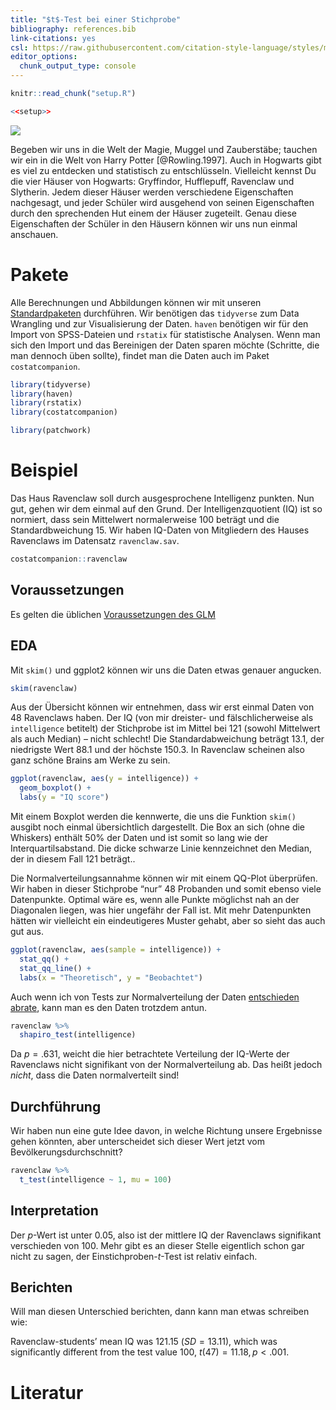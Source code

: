 ```yaml
---
title: "$t$-Test bei einer Stichprobe"
bibliography: references.bib
link-citations: yes
csl: https://raw.githubusercontent.com/citation-style-language/styles/master/apa.csl
editor_options: 
  chunk_output_type: console
---
```


```r
knitr::read_chunk("setup.R")
```

```r
<<setup>>
```

![](images/hogwarts-express_r.jpg)

Begeben wir uns in die Welt der Magie, Muggel und Zauberstäbe; tauchen wir ein in die Welt von Harry Potter [@Rowling.1997]. Auch in Hogwarts gibt es viel zu entdecken und statistisch zu entschlüsseln. Vielleicht kennst Du die vier Häuser von Hogwarts: Gryffindor, Hufflepuff, Ravenclaw und Slytherin. Jedem dieser Häuser werden verschiedene Eigenschaften nachgesagt, und jeder Schüler wird ausgehend von seinen Eigenschaften durch den sprechenden Hut einem der Häuser zugeteilt. Genau diese Eigenschaften der Schüler in den Häusern können wir uns nun einmal anschauen.


# Pakete
Alle Berechnungen und Abbildungen können wir mit unseren [Standardpaketen](pakete.html) durchführen. Wir benötigen das `tidyverse` zum Data Wrangling und zur Visualisierung der Daten. `haven` benötigen wir für den Import von SPSS-Dateien und `rstatix` für statistische Analysen. Wenn man sich den Import und das Bereinigen der Daten sparen möchte (Schritte, die man dennoch üben sollte), findet man die Daten auch im Paket `costatcompanion`.

```r
library(tidyverse)
library(haven)
library(rstatix)
library(costatcompanion)
```

```r
library(patchwork)
```


# Beispiel
Das Haus Ravenclaw soll durch ausgesprochene Intelligenz punkten. Nun gut, gehen wir dem einmal auf den Grund. Der Intelligenzquotient (IQ) ist so normiert, dass sein Mittelwert normalerweise 100 beträgt und die Standardbweichung 15. Wir haben IQ-Daten von Mitgliedern des Hauses Ravenclaws im Datensatz `ravenclaw.sav`.
```r
costatcompanion::ravenclaw
```

## Voraussetzungen
Es gelten die üblichen [Voraussetzungen des GLM](voraussetzungen.html)

## EDA
Mit `skim()` und ggplot2 können wir uns die Daten etwas genauer angucken.

```r
skim(ravenclaw)
```

Aus der Übersicht können wir entnehmen, dass wir erst einmal Daten von 48 Ravenclaws haben. Der IQ (von mir dreister- und fälschlicherweise als `intelligence` betitelt) der Stichprobe ist im Mittel bei 121 (sowohl Mittelwert als auch Median) -- nicht schlecht! Die Standardabweichung beträgt 13.1, der niedrigste Wert 88.1 und der höchste 150.3. In Ravenclaw scheinen also ganz schöne Brains am Werke zu sein.

```r
ggplot(ravenclaw, aes(y = intelligence)) +
  geom_boxplot() +
  labs(y = "IQ score")
```

Mit einem Boxplot werden die kennwerte, die uns die Funktion `skim()` ausgibt noch einmal übersichtlich dargestellt. Die Box an sich (ohne die Whiskers) enthält 50% der Daten und ist somit so lang wie der Interquartilsabstand. Die dicke schwarze Linie kennzeichnet den Median, der in diesem Fall 121 beträgt..

Die Normalverteilungsannahme können wir mit einem QQ-Plot überprüfen. Wir haben in dieser Stichprobe "nur" 48 Probanden und somit ebenso viele Datenpunkte. Optimal wäre es, wenn alle Punkte möglichst nah an der Diagonalen liegen, was hier ungefähr der Fall ist. Mit mehr Datenpunkten hätten wir vielleicht ein eindeutigeres Muster gehabt, aber so sieht das auch gut aus.
```r
ggplot(ravenclaw, aes(sample = intelligence)) +
  stat_qq() +
  stat_qq_line() +
  labs(x = "Theoretisch", y = "Beobachtet")
```

Auch wenn ich von Tests zur Normalverteilung der Daten [entschieden abrate](voraussetzungen.html), kann man es den Daten trotzdem antun.
```r
ravenclaw %>% 
  shapiro_test(intelligence)
```

Da $p = .631$, weicht die hier betrachtete Verteilung der IQ-Werte der Ravenclaws nicht signifikant von der Normalverteilung ab. Das heißt jedoch *nicht*, dass die Daten normalverteilt sind!

## Durchführung
Wir haben nun eine gute Idee davon, in welche Richtung unsere Ergebnisse gehen könnten, aber unterscheidet sich dieser Wert jetzt vom Bevölkerungsdurchschnitt?

```r
ravenclaw %>% 
  t_test(intelligence ~ 1, mu = 100)
```


## Interpretation
Der $p$-Wert ist unter 0.05, also ist der mittlere IQ der Ravenclaws signifikant verschieden von 100. Mehr gibt es an dieser Stelle eigentlich schon gar nicht zu sagen, der Einstichproben-$t$-Test ist relativ einfach.


## Berichten
Will man diesen Unterschied berichten, dann kann man etwas schreiben wie: 

Ravenclaw-students' mean IQ was $121.15$ ($SD = 13.11$), which was significantly different from the test value 100, $t(47) = 11.18, p < .001$.


# Literatur